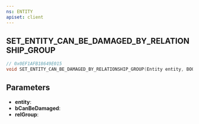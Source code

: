 ```yaml
---
ns: ENTITY
apiset: client
---
```

## SET_ENTITY_CAN_BE_DAMAGED_BY_RELATIONSHIP_GROUP

```c
// 0x0EF1AFB18649E015
void SET_ENTITY_CAN_BE_DAMAGED_BY_RELATIONSHIP_GROUP(Entity entity, BOOL bCanBeDamaged, Hash relGroup);
```


## Parameters
* **entity**:
* **bCanBeDamaged**:
* **relGroup**: